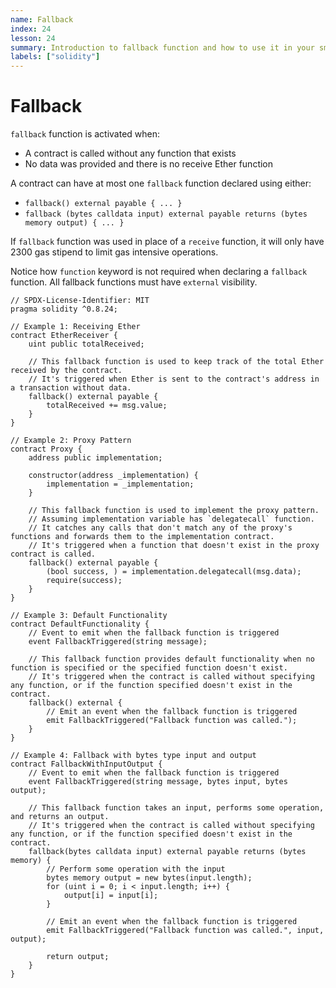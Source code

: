 ```yaml
---
name: Fallback
index: 24
lesson: 24
summary: Introduction to fallback function and how to use it in your smart contracts.
labels: ["solidity"]
---
```


# Fallback

`fallback` function is activated when:

- A contract is called without any function that exists
- No data was provided and there is no receive Ether function

A contract can have at most one `fallback` function declared using either:

- `fallback() external payable { ... }`
- `fallback (bytes calldata input) external payable returns (bytes memory output) { ... }`

If `fallback` function was used in place of a `receive` function, it will only have 2300 gas stipend to limit gas intensive operations.

Notice how `function` keyword is not required when declaring a `fallback` function. All fallback functions must have `external` visibility.

```solidity
// SPDX-License-Identifier: MIT
pragma solidity ^0.8.24;

// Example 1: Receiving Ether
contract EtherReceiver {
    uint public totalReceived;

    // This fallback function is used to keep track of the total Ether received by the contract.
    // It's triggered when Ether is sent to the contract's address in a transaction without data.
    fallback() external payable {
        totalReceived += msg.value;
    }
}

// Example 2: Proxy Pattern
contract Proxy {
    address public implementation;

    constructor(address _implementation) {
        implementation = _implementation;
    }

    // This fallback function is used to implement the proxy pattern.
    // Assuming implementation variable has `delegatecall` function.
    // It catches any calls that don't match any of the proxy's functions and forwards them to the implementation contract.
    // It's triggered when a function that doesn't exist in the proxy contract is called.
    fallback() external payable {
        (bool success, ) = implementation.delegatecall(msg.data);
        require(success);
    }
}

// Example 3: Default Functionality
contract DefaultFunctionality {
    // Event to emit when the fallback function is triggered
    event FallbackTriggered(string message);

    // This fallback function provides default functionality when no function is specified or the specified function doesn't exist.
    // It's triggered when the contract is called without specifying any function, or if the function specified doesn't exist in the contract.
    fallback() external {
        // Emit an event when the fallback function is triggered
        emit FallbackTriggered("Fallback function was called.");
    }
}

// Example 4: Fallback with bytes type input and output
contract FallbackWithInputOutput {
    // Event to emit when the fallback function is triggered
    event FallbackTriggered(string message, bytes input, bytes output);

    // This fallback function takes an input, performs some operation, and returns an output.
    // It's triggered when the contract is called without specifying any function, or if the function specified doesn't exist in the contract.
    fallback(bytes calldata input) external payable returns (bytes memory) {
        // Perform some operation with the input
        bytes memory output = new bytes(input.length);
        for (uint i = 0; i < input.length; i++) {
            output[i] = input[i];
        }

        // Emit an event when the fallback function is triggered
        emit FallbackTriggered("Fallback function was called.", input, output);

        return output;
    }
}
```
